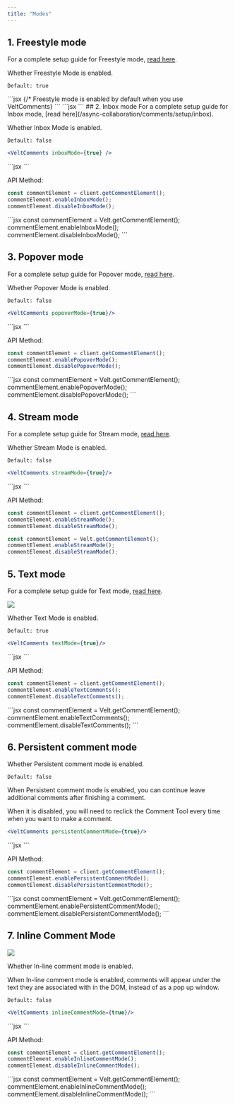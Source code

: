 ```yaml
---
title: "Modes"
---
```



## 1. Freestyle mode

<Info>For a complete setup guide for Freestyle mode, [read here](/async-collaboration/comments/setup/freestyle).</Info>

Whether Freestyle Mode is enabled.

`Default: true`

<Tabs>
<Tab title="React / Next.js">
```jsx
<VeltComments/> {/* Freestyle mode is enabled by default when you use VeltComments}
```
</Tab>

<Tab title="HTML / Other Frameworks">
```jsx
<!-- Freestyle mode is enabled by default when you use velt-comments -->
<velt-comments></velt-comments> 
```
</Tab>


</Tabs>
## 2. Inbox mode
<Info>For a complete setup guide for Inbox mode, [read here](/async-collaboration/comments/setup/inbox).</Info>

Whether Inbox Mode is enabled.

`Default: false`
<Tabs>
<Tab title="React / Next.js">
```jsx
<VeltComments inboxMode={true} />
```
</Tab>

<Tab title="HTML / Other Frameworks">
```jsx
<velt-comments inbox-mode="true"></velt-comments> 
```
</Tab>
</Tabs>


API Method:
<Tabs>
<Tab title="React / Next.js">
```jsx
const commentElement = client.getCommentElement();
commentElement.enableInboxMode();
commentElement.disableInboxMode();
```
</Tab>

<Tab title="HTML / Other Frameworks">
```jsx
const commentElement = Velt.getCommentElement();
commentElement.enableInboxMode();
commentElement.disableInboxMode();
```
</Tab>
</Tabs>


## 3. Popover mode
<Info>For a complete setup guide for Popover mode, [read here](/async-collaboration/comments/setup/popover).</Info>

Whether Popover Mode is enabled.

`Default: false`
<Tabs>
<Tab title="React / Next.js">
```jsx
<VeltComments popoverMode={true}/>
```
</Tab>

<Tab title="HTML / Other Frameworks">
```jsx
<velt-comments popover-mode="true"></velt-comments> 
```

</Tab>


</Tabs>


API Method:
<Tabs>
<Tab title="React / Next.js">
```jsx
const commentElement = client.getCommentElement();
commentElement.enablePopoverMode();
commentElement.disablePopoverMode();
```
</Tab>

<Tab title="HTML / Other Frameworks">
```jsx
const commentElement = Velt.getCommentElement();
commentElement.enablePopoverMode();
commentElement.disablePopoverMode();
```
</Tab>
</Tabs>


## 4. Stream mode
<Info>For a complete setup guide for Stream mode, [read here](/async-collaboration/comments/setup/stream).</Info>

Whether Stream Mode is enabled.

`Default: false`
<Tabs>
<Tab title="React / Next.js">
```jsx
<VeltComments streamMode={true}/>
```
</Tab>

<Tab title="HTML / Other Frameworks">
```jsx
<velt-comments stream-mode="true"></velt-comments> 
```

</Tab>


</Tabs>


API Method:
<Tabs>
<Tab title="React / Next.js">
```jsx
const commentElement = client.getCommentElement();
commentElement.enableStreamMode();
commentElement.disableStreamMode();
```
</Tab>

<Tab title="HTML / Other Frameworks">

```jsx
const commentElement = Velt.getCommentElement();
commentElement.enableStreamMode();
commentElement.disableStreamMode();
```
</Tab>
</Tabs>


## 5. Text mode

<Info>For a complete setup guide for Text mode, [read here](/async-collaboration/comments/setup/text).</Info>

![](/images/text-comment.png)


Whether Text Mode is enabled.

`Default: true`
<Tabs>
<Tab title="React / Next.js">
```jsx
<VeltComments textMode={true}/>
```
</Tab>

<Tab title="HTML / Other Frameworks">
```jsx
<velt-comments text-mode="true"></velt-comments> 
```

</Tab>


</Tabs>


API Method:
<Tabs>
<Tab title="React / Next.js">
```jsx
const commentElement = client.getCommentElement();
commentElement.enableTextComments();
commentElement.disableTextComments();
```
</Tab>

<Tab title="HTML / Other Frameworks">
```jsx
const commentElement = Velt.getCommentElement();
commentElement.enableTextComments();
commentElement.disableTextComments();
```
</Tab>
</Tabs>


## 6. Persistent comment mode
Whether Persistent comment mode is enabled.

`Default: false`

When Persistent comment mode is enabled, you can continue leave additional comments after finishing a comment. 

When it is disabled, you will need to reclick the Comment Tool every time when you want to make a comment.
<Tabs>
<Tab title="React / Next.js">
```jsx
<VeltComments persistentCommentMode={true}/>
```
</Tab>

<Tab title="HTML / Other Frameworks">
```jsx
<velt-comments persistent-comment-mode="true"></velt-comments> 
```

</Tab>


</Tabs>


API Method:
<Tabs>
<Tab title="React / Next.js">
```jsx
const commentElement = client.getCommentElement();
commentElement.enablePersistentCommentMode();
commentElement.disablePersistentCommentMode();
```
</Tab>

<Tab title="HTML / Other Frameworks">
```jsx
const commentElement = Velt.getCommentElement();
commentElement.enablePersistentCommentMode();
commentElement.disablePersistentCommentMode();
```
</Tab>
</Tabs>


## 7. Inline Comment Mode
![](/images/text-comment-opened.png)

Whether In-line comment mode is enabled.

When In-line comment mode is enabled, comments will appear under the text they are associated with in the DOM, instead of as a pop up window.

`Default: false`
<Tabs>
<Tab title="React / Next.js">
```jsx
<VeltComments inlineCommentMode={true}/>
```
</Tab>

<Tab title="HTML / Other Frameworks">
```jsx
<velt-comments inline-comment-mode="true"></velt-comments> 
```

</Tab>


</Tabs>


API Method:
<Tabs>
<Tab title="React / Next.js">
```jsx
const commentElement = client.getCommentElement();
commentElement.enableInlineCommentMode();
commentElement.disableInlineCommentMode();
```
</Tab>

<Tab title="HTML / Other Frameworks">
```jsx
const commentElement = Velt.getCommentElement();
commentElement.enableInlineCommentMode();
commentElement.disableInlineCommentMode();
```
</Tab>
</Tabs>
